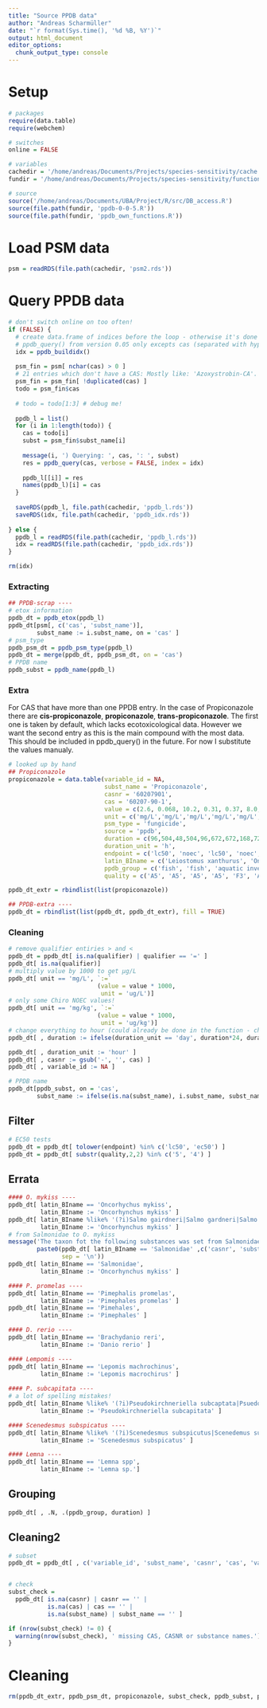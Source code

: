```yaml
---
title: "Source PPDB data"
author: "Andreas Scharmüller"
date: "`r format(Sys.time(), '%d %B, %Y')`"
output: html_document
editor_options:
  chunk_output_type: console
---
```


# Setup
```r
# packages
require(data.table)
require(webchem)

# switches
online = FALSE

# variables
cachedir = '/home/andreas/Documents/Projects/species-sensitivity/cache'
fundir = '/home/andreas/Documents/Projects/species-sensitivity/functions'

# source
source('/home/andreas/Documents/UBA/Project/R/src/DB_access.R')
source(file.path(fundir, 'ppdb-0-0-5.R'))
source(file.path(fundir, 'ppdb_own_functions.R'))
```

# Load PSM data
```r
psm = readRDS(file.path(cachedir, 'psm2.rds'))
```

# Query PPDB data
```r
# don't switch online on too often!
if (FALSE) {
  # create data.frame of indices before the loop - otherwise it's done every time!
  # ppdb_query() from version 0.05 only excepts cas (separated with hyphen)!
  idx = ppdb_buildidx()
  
  psm_fin = psm[ nchar(cas) > 0 ]
  # 21 entries which don't have a CAS: Mostly like: 'Azoxystrobin-CA'.  Azoxystronin itself has a CAS
  psm_fin = psm_fin[ !duplicated(cas) ]
  todo = psm_fin$cas
  
  # todo = todo[1:3] # debug me!
  
  ppdb_l = list()
  for (i in 1:length(todo)) {
    cas = todo[i]
    subst = psm_fin$subst_name[i]
    
    message(i, ') Querying: ', cas, ': ', subst)
    res = ppdb_query(cas, verbose = FALSE, index = idx)
    
    ppdb_l[[i]] = res
    names(ppdb_l)[i] = cas
  }
  
  saveRDS(ppdb_l, file.path(cachedir, 'ppdb_l.rds'))
  saveRDS(idx, file.path(cachedir, 'ppdb_idx.rds'))
  
} else {
  ppdb_l = readRDS(file.path(cachedir, 'ppdb_l.rds'))
  idx = readRDS(file.path(cachedir, 'ppdb_idx.rds'))
}

rm(idx)
```

### Extracting
```r
## PPDB-scrap ----
# etox information
ppdb_dt = ppdb_etox(ppdb_l)
ppdb_dt[psm[, c('cas', 'subst_name')],
        subst_name := i.subst_name, on = 'cas' ]
# psm_type
ppdb_psm_dt = ppdb_psm_type(ppdb_l)
ppdb_dt = merge(ppdb_dt, ppdb_psm_dt, on = 'cas')
# PPDB name
ppdb_subst = ppdb_name(ppdb_l)
```


### Extra
For CAS that have more than one PPDB entry. In the case of Propiconazole there are __cis-propiconazole__, __propiconazole__, __trans-propiconazole__. The first one is taken by default, which lacks ecotoxicological data. However we want the second entry as this is the main compound with the most data. This should be included in ppdb_query() in the future. For now I substitute the values manualy.
```r
# looked up by hand
## Propiconazole
propiconazole = data.table(variable_id = NA,
                           subst_name = 'Propiconazole',
                           casnr = '60207901',
                           cas = '60207-90-1',
                           value = c(2.6, 0.068, 10.2, 0.31, 0.37, 8.0, 25.0, 4.9, 0.093),
                           unit = c('mg/L','mg/L','mg/L','mg/L','mg/L','mg/L','mg/kg','mg/L','mg/L'),
                           psm_type = 'fungicide',
                           source = 'ppdb',
                           duration = c(96,504,48,504,96,672,672,168,72),
                           duration_unit = 'h',
                           endpoint = c('lc50', 'noec', 'lc50', 'noec', 'lc50', 'noec', 'NOEC', 'EC50', 'EC50'),
                           latin_BIname = c('Leiostomus xanthurus', 'Oncorhynchus mykiss', 'Daphnia magna', 'Daphnia magna', 'Americamysis bahia', 'Chironomus riparius', 'Chironomus riparius', 'Lemna gibba', 'Navicula seminulum'),
                           ppdb_group = c('fish', 'fish', 'aquatic invertebrates', 'aquatic invertebrates', 'aquatic crustaceans', 'sediment dwelling organisms', 'sediment dwelling organisms', 'aquatic plants', 'algae'),
                           quality = c('A5', 'A5', 'A5', 'A5', 'F3', 'A5', 'A5', 'F3', 'A4'))

ppdb_dt_extr = rbindlist(list(propiconazole))

## PPDB-extra ----
ppdb_dt = rbindlist(list(ppdb_dt, ppdb_dt_extr), fill = TRUE)
```

### Cleaning
```r
# remove qualifier entiries > and <
ppdb_dt = ppdb_dt[ is.na(qualifier) | qualifier == '=' ]
ppdb_dt[ is.na(qualifier)]
# multiply value by 1000 to get µg/L
ppdb_dt[ unit == 'mg/L', `:=`
                         (value = value * 1000,
                          unit = 'ug/L')]
# only some Chiro NOEC values!
ppdb_dt[ unit == 'mg/kg', `:=`
                         (value = value * 1000,
                          unit = 'ug/kg')]
# change everything to hour (could already be done in the function - change this in the future!)
ppdb_dt[ , duration := ifelse(duration_unit == 'day', duration*24, duration) ]

ppdb_dt[ , duration_unit := 'hour' ]
ppdb_dt[ , casnr := gsub('-', '', cas) ]
ppdb_dt[ , variable_id := NA ]

# PPDB name
ppdb_dt[ppdb_subst, on = 'cas',
        subst_name := ifelse(is.na(subst_name), i.subst_name, subst_name)]
```

## Filter
```r
# EC50 tests
ppdb_dt = ppdb_dt[ tolower(endpoint) %in% c('lc50', 'ec50') ]
ppdb_dt = ppdb_dt[ substr(quality,2,2) %in% c('5', '4') ]
```

## Errata
```r
#### O. mykiss ----
ppdb_dt[ latin_BIname == 'Oncorhychus mykiss',
         latin_BIname := 'Oncorhynchus mykiss' ]
ppdb_dt[ latin_BIname %like% '(?i)Salmo gairdneri|Salmo gardneri|Salmo gairdneri|Salmo gardneri|Trout',
         latin_BIname := 'Oncorhynchus mykiss' ]
# from Salmonidae to O. mykiss
message('The taxon fot the following substances was set from Salmonidae to O. mykiss (like all other fish entries in PPDB - this seems to be a mistake)\n',
        paste0(ppdb_dt[ latin_BIname == 'Salmonidae' ,c('casnr', 'subst_name')],
               sep = '\n'))
ppdb_dt[ latin_BIname == 'Salmonidae',
         latin_BIname := 'Oncorhynchus mykiss' ]

#### P. promelas ----
ppdb_dt[ latin_BIname == 'Pimephalis promelas',
         latin_BIname := 'Pimephales promelas' ]
ppdb_dt[ latin_BIname == 'Pimehales',
         latin_BIname := 'Pimephales' ]

#### D. rerio ----
ppdb_dt[ latin_BIname == 'Brachydanio reri',
         latin_BIname := 'Danio rerio' ]

#### Lempomis ----
ppdb_dt[ latin_BIname == 'Lepomis machrochinus',
         latin_BIname := 'Lepomis macrochirus' ]
 
#### P. subcapitata ----
# a lot of spelling mistakes!
ppdb_dt[ latin_BIname %like% '(?i)Pseudokirchneriella subcaptata|Psuedokirchneriella subcapitata|Pseudokirchnella subcapitata|Pseudokirchneriella subcaptitata|Pseudokirch subcap|Pseudokircheriella subcapitata|Selenastrum capricornutum|Selenestrum capricornutum|Selenastrum|Rhapidocelis subcapitata|Raphidocelis subcapitata',
         latin_BIname := 'Pseudokirchneriella subcapitata' ]

#### Scenedesmus subspicatus ----
ppdb_dt[ latin_BIname %like% '(?i)Scenedesmus subspicutus|Scenedemus subspicatus|Scenedesmus subcapitata|Scenedesmus subspicutus',
         latin_BIname := 'Scenedesmus subspicatus' ]

#### Lemna ----
ppdb_dt[ latin_BIname == 'Lemna spp',
         latin_BIname := 'Lemna sp.']
```

## Grouping
```r
ppdb_dt[ , .N, .(ppdb_group, duration) ]
```

## Cleaning2
```r
# subset
ppdb_dt = ppdb_dt[ , c('variable_id', 'subst_name', 'casnr', 'cas', 'value', 'unit', 'psm_type', 'ppdb_group', 'source', 'duration', 'duration_unit', 'endpoint', 'latin_BIname') ]


# check
subst_check = 
  ppdb_dt[ is.na(casnr) | casnr == '' |
           is.na(cas) | cas == '' |
           is.na(subst_name) | subst_name == '' ]

if (nrow(subst_check) != 0) {
  warning(nrow(subst_check), ' missing CAS, CASNR or substance names.')
}
```

# Cleaning
```r
rm(ppdb_dt_extr, ppdb_psm_dt, propiconazole, subst_check, ppdb_subst, psm)
```
